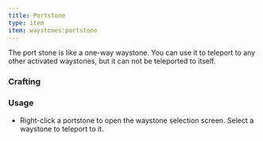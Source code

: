 ```yaml
---
title: Portstone
type: item
item: waystones:portstone
---
```


The port stone is like a one-way waystone. You can use it to teleport to any other activated waystones, but it can not be teleported to itself.

### Crafting

<CraftingRecipe recipe="waystones:portstone"/>

### Usage

- Right-click a portstone to open the waystone selection screen. Select a waystone to teleport to it.